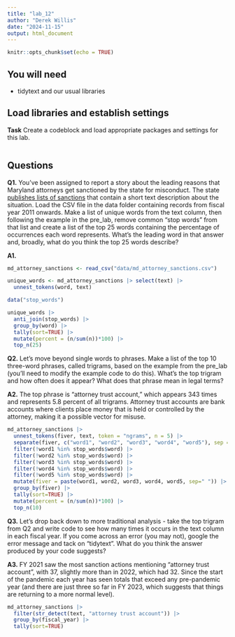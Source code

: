 ```yaml
---
title: "lab_12"
author: "Derek Willis"
date: "2024-11-15"
output: html_document
---
```


```r
knitr::opts_chunk$set(echo = TRUE)
```

## You will need

* tidytext and our usual libraries

## Load libraries and establish settings

**Task** Create a codeblock and load appropriate packages and settings for this lab.

```r

```

## Questions

**Q1.** You've been assigned to report a story about the leading reasons that Maryland attorneys get sanctioned by the state for misconduct. The state [publishes lists of sanctions](https://www.courts.state.md.us/attygrievance/sanctions) that contain a short text description about the situation. Load the CSV file in the data folder containing records from fiscal year 2011 onwards. Make a list of unique words from the text column, then following the example in the pre_lab, remove common "stop words" from that list and create a list of the top 25 words containing the percentage of occurrences each word represents. What's the leading word in that answer and, broadly, what do you think the top 25 words describe?

**A1.** 

```r
md_attorney_sanctions <- read_csv("data/md_attorney_sanctions.csv")

unique_words <- md_attorney_sanctions |> select(text) |>
  unnest_tokens(word, text)

data("stop_words")

unique_words |>
  anti_join(stop_words) |>
  group_by(word) |>
  tally(sort=TRUE) |>
  mutate(percent = (n/sum(n))*100) |>
  top_n(25)

```

**Q2.** Let's move beyond single words to phrases. Make a list of the top 10 three-word phrases, called trigrams, based on the example from the pre_lab (you'll need to modify the example code to do this). What's the top trigram and how often does it appear? What does that phrase mean in legal terms?

**A2.** The top phrase is "attorney trust account," which appears 343 times and represents 5.8 percent of all trigrams. Attorney trust accounts are bank accounts where clients place money that is held or controlled by the attorney, making it a possible vector for misuse.

```r
md_attorney_sanctions |>
  unnest_tokens(fiver, text, token = "ngrams", n = 5) |>
  separate(fiver, c("word1", "word2", "word3", "word4", "word5"), sep = " ") |>
  filter(!word1 %in% stop_words$word) |>
  filter(!word2 %in% stop_words$word) |>
  filter(!word3 %in% stop_words$word) |>
  filter(!word4 %in% stop_words$word) |>
  filter(!word5 %in% stop_words$word) |>
  mutate(fiver = paste(word1, word2, word3, word4, word5, sep=" ")) |>
  group_by(fiver) |>
  tally(sort=TRUE) |>
  mutate(percent = (n/sum(n))*100) |>
  top_n(10)
```

**Q3.** Let's drop back down to more traditional analysis - take the top trigram from Q2 and write code to see how many times it occurs in the text column in each fiscal year. If you come across an error (you may not), google the error message and tack on "tidytext". What do you think the answer produced by your code suggests?

**A3.** FY 2021 saw the most sanction actions mentioning "attorney trust account", with 37, slightly more than in 2022, which had 32. Since the start of the pandemic each year has seen totals that exceed any pre-pandemic year (and there are just three so far in FY 2023, which suggests that things are returning to a more normal level).

```r
md_attorney_sanctions |> 
  filter(str_detect(text, "attorney trust account")) |> 
  group_by(fiscal_year) |> 
  tally(sort=TRUE)


```
